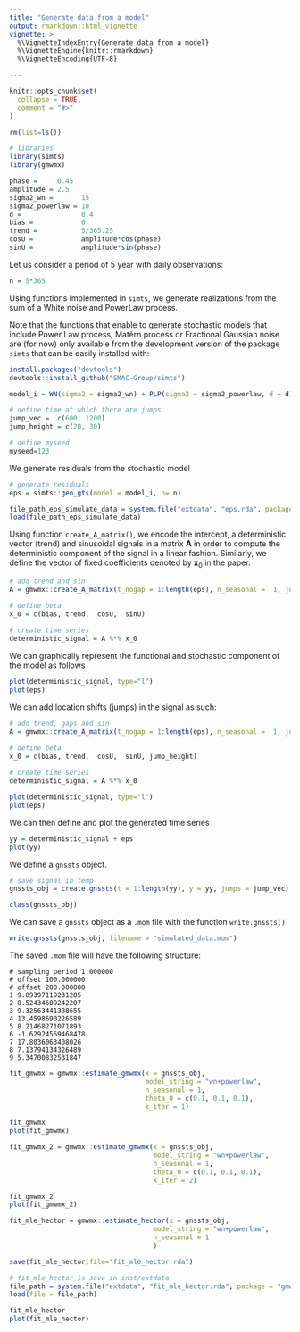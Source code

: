 ```yaml
---
title: "Generate data from a model"
output: rmarkdown::html_vignette
vignette: >
  %\VignetteIndexEntry{Generate data from a model}
  %\VignetteEngine{knitr::rmarkdown}
  %\VignetteEncoding{UTF-8}

---
```

```r
knitr::opts_chunk$set(
  collapse = TRUE,
  comment = "#>"
)

```

```r
rm(list=ls())
```


```r
# libraries
library(simts)
library(gmwmx)
```


```r
phase =     0.45
amplitude = 2.5
sigma2_wn =       15
sigma2_powerlaw = 10
d =               0.4
bias =            0
trend =           5/365.25
cosU =            amplitude*cos(phase)
sinU =            amplitude*sin(phase)
```


Let us consider a period of 5 year with daily observations:
```r
n = 5*365
```

Using functions implemented in `simts`, we generate realizations from the sum of a White noise and PowerLaw process.

Note that the functions that enable to generate stochastic models that include Power Law process, Matèrn process or Fractional Gaussian noise are (for now) only available from the development version of the package `simts` that can be easily installed with:

```r
install.packages("devtools")
devtools::install_github("SMAC-Group/simts")
```

```r
model_i = WN(sigma2 = sigma2_wn) + PLP(sigma2 = sigma2_powerlaw, d = d)
```


```r
# define time at which there are jumps
jump_vec =  c(600, 1200)
jump_height = c(20, 30)

# define myseed
myseed=123
```

We generate residuals from the stochastic model
```r
# generate residuals
eps = simts::gen_gts(model = model_i, n= n)
```

```r
file_path_eps_simulate_data = system.file("extdata", "eps.rda", package = "gmwmx", mustWork = T)
load(file_path_eps_simulate_data)
```


Using function `create_A_matrix()`, we encode the intercept, a deterministic vector (trend) and sinusoidal signals in a matrix $\boldsymbol{A}$ in order to compute the deterministic component of the signal in a linear fashion. Similarly, we define the vector of fixed coefficients denoted by $\boldsymbol{x}_0$ in the paper.

```r
# add trend and sin
A = gmwmx::create_A_matrix(t_nogap = 1:length(eps), n_seasonal =  1, jumps = NULL)

# define beta
x_0 = c(bias, trend,  cosU,  sinU)
  
# create time series
deterministic_signal = A %*% x_0
```

We can graphically represent the functional and stochastic component of the model as follows
```r
plot(deterministic_signal, type="l")
plot(eps)
```

We can add location shifts (jumps) in the signal as such: 
```r
# add trend, gaps and sin
A = gmwmx::create_A_matrix(t_nogap = 1:length(eps), n_seasonal =  1, jumps = jump_vec)

# define beta
x_0 = c(bias, trend,  cosU,  sinU, jump_height)
  
# create time series
deterministic_signal = A %*% x_0
```

```r
plot(deterministic_signal, type="l")
plot(eps)
```


We can then define and plot the generated time series
```r
yy = deterministic_signal + eps
plot(yy)
```

We define a `gnssts` object.
```r
# save signal in temp
gnssts_obj = create.gnssts(t = 1:length(yy), y = yy, jumps = jump_vec)
```

```r
class(gnssts_obj)
```
We can save a `gnssts` object as a `.mom` file with the function `write.gnssts()`
```r
write.gnssts(gnssts_obj, filename = "simulated_data.mom")
```

The saved `.mom` file will have the following structure:

```
# sampling period 1.000000
# offset 100.000000
# offset 200.000000
1 9.89397119231205
2 8.52434609242207
3 9.32563441388655
4 13.4598690226589
5 8.21468271071893
6 -1.62924569468478
7 17.8036063408026
8 7.13794134326489
9 5.34700832531847
```

```r
fit_gmwmx = gmwmx::estimate_gmwmx(x = gnssts_obj,
                                  model_string = "wn+powerlaw",
                                  n_seasonal = 1,
                                  theta_0 = c(0.1, 0.1, 0.1),
                                  k_iter = 1)

fit_gmwmx
plot(fit_gmwmx)
```


```r
fit_gmwmx_2 = gmwmx::estimate_gmwmx(x = gnssts_obj,
                                    model_string = "wn+powerlaw",
                                    n_seasonal = 1,
                                    theta_0 = c(0.1, 0.1, 0.1),
                                    k_iter = 2)

fit_gmwmx_2
plot(fit_gmwmx_2)
```

```r
fit_mle_hector = gmwmx::estimate_hector(x = gnssts_obj,
                                    model_string = "wn+powerlaw",
                                    n_seasonal = 1
                                    )


```


```r
save(fit_mle_hector,file="fit_mle_hector.rda")
```


```r
# fit_mle_hector is save in inst/extdata
file_path = system.file("extdata", "fit_mle_hector.rda", package = "gmwmx", mustWork = T)
load(file = file_path)
```

```r
fit_mle_hector
plot(fit_mle_hector)
```

